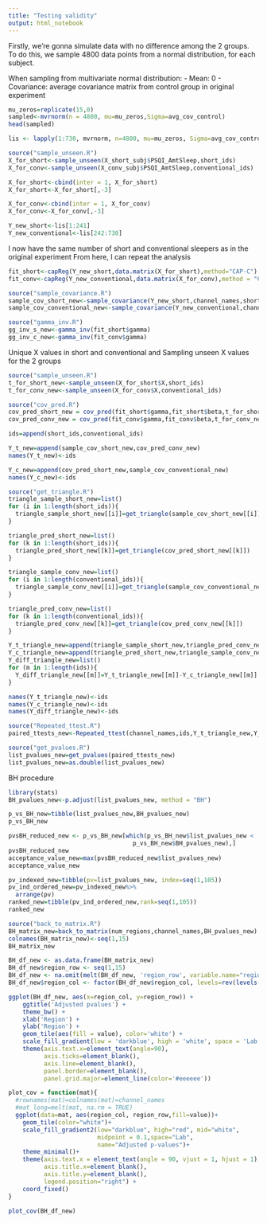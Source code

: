 ```yaml
---
title: "Testing validity"
output: html_notebook
---
```


Firstly, we're gonna simulate data with no difference among the 2 groups. 
To do this, we sample 4800 data points from a normal distribution, for each subject. 

When sampling from multivariate normal distribution:
  - Mean: 0
  - Covariance: average covariance matrix from control group in original experiment

```r
mu_zeros=replicate(15,0)
sampled<-mvrnorm(n = 4800, mu=mu_zeros,Sigma=avg_cov_control)
head(sampled)
```

```r
lis <- lapply(1:730, mvrnorm, n=4800, mu=mu_zeros, Sigma=avg_cov_control)
```

```r
source("sample_unseen.R")
X_for_short<-sample_unseen(X_short_subj$PSQI_AmtSleep,short_ids)
X_for_conv<-sample_unseen(X_conv_subj$PSQI_AmtSleep,conventional_ids)

X_for_short<-cbind(inter = 1, X_for_short)
X_for_short<-X_for_short[,-3]

X_for_conv<-cbind(inter = 1, X_for_conv)
X_for_conv<-X_for_conv[,-3]
```
```r
Y_new_short<-lis[1:241]
Y_new_conventional<-lis[242:730]
```


I now have the same number of short and conventional sleepers as in the original experiment
From here, I can repeat the analysis

```r
fit_short<-capReg(Y_new_short,data.matrix(X_for_short),method="CAP-C")
fit_conv<-capReg(Y_new_conventional,data.matrix(X_for_conv),method = "CAP-C")
```

```r
source("sample_covariance.R")
sample_cov_short_new<-sample_covariance(Y_new_short,channel_names,short_ids)
sample_cov_conventional_new<-sample_covariance(Y_new_conventional,channel_names,conventional_ids)
```


```r
source("gamma_inv.R")
gg_inv_s_new<-gamma_inv(fit_short$gamma)
gg_inv_c_new<-gamma_inv(fit_conv$gamma)
```

Unique X values in short and conventional and Sampling unseen X values for the 2 groups

```r
source("sample_unseen.R")
t_for_short_new<-sample_unseen(X_for_short$X,short_ids)
t_for_conv_new<-sample_unseen(X_for_conv$X,conventional_ids)

```

```r
source("cov_pred.R")
cov_pred_short_new = cov_pred(fit_short$gamma,fit_short$beta,t_for_short_new,gg_inv_s_new)
cov_pred_conv_new = cov_pred(fit_conv$gamma,fit_conv$beta,t_for_conv_new,gg_inv_c_new)
```

```r
ids=append(short_ids,conventional_ids)

Y_t_new=append(sample_cov_short_new,cov_pred_conv_new)
names(Y_t_new)<-ids

Y_c_new=append(cov_pred_short_new,sample_cov_conventional_new)
names(Y_c_new)<-ids
```

```r
source("get_triangle.R")
triangle_sample_short_new=list()
for (i in 1:length(short_ids)){
  triangle_sample_short_new[[i]]=get_triangle(sample_cov_short_new[[i]])
}

triangle_pred_short_new=list()
for (k in 1:length(short_ids)){
  triangle_pred_short_new[[k]]=get_triangle(cov_pred_short_new[[k]])
}

```

```r
triangle_sample_conv_new=list()
for (i in 1:length(conventional_ids)){
  triangle_sample_conv_new[[i]]=get_triangle(sample_cov_conventional_new[[i]])
}

triangle_pred_conv_new=list()
for (k in 1:length(conventional_ids)){
  triangle_pred_conv_new[[k]]=get_triangle(cov_pred_conv_new[[k]])
}

```

```r
Y_t_triangle_new=append(triangle_sample_short_new,triangle_pred_conv_new)
Y_c_triangle_new=append(triangle_pred_short_new,triangle_sample_conv_new)
Y_diff_triangle_new=list()
for (m in 1:length(ids)){
  Y_diff_triangle_new[[m]]=Y_t_triangle_new[[m]]-Y_c_triangle_new[[m]]
}
```
```r
names(Y_t_triangle_new)<-ids
names(Y_c_triangle_new)<-ids
names(Y_diff_triangle_new)<-ids
```

```r
source("Repeated_ttest.R")
paired_ttests_new<-Repeated_ttest(channel_names,ids,Y_t_triangle_new,Y_c_triangle_new)

```

```r
source("get_pvalues.R")
list_pvalues_new=get_pvalues(paired_ttests_new)
list_pvalues_new=as.double(list_pvalues_new)
```

BH procedure
```r
library(stats)
BH_pvalues_new<-p.adjust(list_pvalues_new, method = "BH")
```

```r
p_vs_BH_new=tibble(list_pvalues_new,BH_pvalues_new)
p_vs_BH_new
```

```r
pvsBH_reduced_new <- p_vs_BH_new[which(p_vs_BH_new$list_pvalues_new <
                                   p_vs_BH_new$BH_pvalues_new),]
pvsBH_reduced_new
acceptance_value_new=max(pvsBH_reduced_new$list_pvalues_new)
acceptance_value_new
```
```r
pv_indexed_new=tibble(pv=list_pvalues_new, index=seq(1,105))
pv_ind_ordered_new=pv_indexed_new%>%
  arrange(pv)
ranked_new=tibble(pv_ind_ordered_new,rank=seq(1,105))
ranked_new
```
```r
source("back_to_matrix.R")
BH_matrix_new=back_to_matrix(num_regions,channel_names,BH_pvalues_new)
colnames(BH_matrix_new)<-seq(1,15)
BH_matrix_new
```
```r
BH_df_new <- as.data.frame(BH_matrix_new)
BH_df_new$region_row <- seq(1,15)
BH_df_new <- na.omit(melt(BH_df_new, 'region_row', variable.name="region_col"))
BH_df_new$region_col <- factor(BH_df_new$region_col, levels=rev(levels(BH_df_new$region_col)))

```
```r
ggplot(BH_df_new, aes(x=region_col, y=region_row)) +
    ggtitle('Adjusted pvalues') +
    theme_bw() +
    xlab('Region') +
    ylab('Region') +
    geom_tile(aes(fill = value), color='white') +
    scale_fill_gradient(low = 'darkblue', high = 'white', space = 'Lab') +
    theme(axis.text.x=element_text(angle=90),
          axis.ticks=element_blank(),
          axis.line=element_blank(),
          panel.border=element_blank(),
          panel.grid.major=element_line(color='#eeeeee'))

```
```r
plot_cov = function(mat){
  #rownames(mat)=colnames(mat)=channel_names
  #mat_long=melt(mat, na.rm = TRUE)
  ggplot(data=mat, aes(region_col, region_row,fill=value))+
    geom_tile(color="white")+
    scale_fill_gradient2(low="darkblue", high="red", mid="white",
                         midpoint = 0.1,space="Lab",
                         name="Adjusted p-values")+
    theme_minimal()+
    theme(axis.text.x = element_text(angle = 90, vjust = 1, hjust = 1),
          axis.title.x=element_blank(),
          axis.title.y=element_blank(),
          legend.position="right") +
    coord_fixed()
}

plot_cov(BH_df_new)
```







